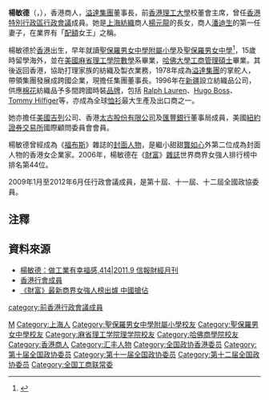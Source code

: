 '''楊敏德'''{{GBSHK}}{{JP}}（{{lang|en|Marjorie Yang Mun-tak}}，{{bd|1952年}}），香港商人，[[溢達集團|溢達集團]]董事長，前[[香港理工大學|香港理工大學]]校董會主席，曾任[[香港特別行政區行政會議|香港特別行政區行政會議]]成員。她是[[上海|上海]][[紡織|紡織]]商人[[楊元龍|楊元龍]]的長女，商人[[潘迪生|潘迪生]]的第一任妻子，在業界有「[[配額|配額]]女王」之稱。

楊敏德於[[香港|香港]]出生，早年就讀[[聖保羅男女中學附屬小學|聖保羅男女中學附屬小學]]{{noteTag|資料出自無綫電視節目《馬時亨名人堂》第9集。}}及[[聖保羅男女中學|聖保羅男女中學]]<ref>{{cite web |url=https://www.facebook.com/bbwhk/posts/446466455500341/ |title=【特寫】釋放女人──楊敏德 |website= |language= |author=彭博商業周刊 |date=2015-01-27 |access-date=2022-04-15 |quote=}}</ref>，15歲時留學海外，並在[[美國|美國]][[麻省理工學院|麻省理工學院]][[數學|數學]]系畢業，[[哈佛大學|哈佛大學]][[工商管理碩士|工商管理碩士]]畢業。其後返回香港，協助打理家族的紡織及製衣業務，1978年成為[[溢達集團|溢達集團]]的掌舵人，帶領集團發展成跨國企業，現擔任集團董事長。1996年在[[新疆|新疆]]設立紡織品公司，供應[[棉花|棉花]]紡織品予多間跨國時裝[[品牌|品牌]]，包括 [[Ralph_Lauren|Ralph Lauren]]、[[Hugo_Boss|Hugo Boss]]、[[Tommy_Hilfiger|Tommy Hilfiger]]等，亦成為全球[[恤衫|恤衫]]最大生產及出口商之一。

她亦擔任[[美國|美國]][[吉列|吉列]]公司、香港[[太古股份有限公司|太古股份有限公司]]及[[匯豐銀行|匯豐銀行]]董事局成員，美國[[紐約證券交易所|紐約證券交易所]]國際顧問委員會會員。

楊敏德曾經成為《[[福布斯|福布斯]]》雜誌的[[封面人物|封面人物]]，是繼小甜甜[[龔如心|龔如心]]外第二位成為封面人物的香港女企業家。2006年，楊敏德在《[[财富_(杂志)|財富]]》[[雜誌|雜誌]]世界商界女強人排行榜中排名第44位。

2009年1月至2012年6月任行政會議成員，是第十屆、十一屆、十二屆全國政協委員。

==注釋==
{{noteFoot}}

== 資料來源 ==
* [http://www.hkej.com/template/magazine/jsp/cate_search.jsp?cat=2 楊敏德：做工業有幸福感,414|2011.9 信報財經月刊] {{Wayback|url=http://www.hkej.com/template/magazine/jsp/cate_search.jsp?cat=2 |date=20140717083456 }}
* [https://web.archive.org/web/20090820094303/http://www.ceo.gov.hk/exco/chi/majorie_yang.html 香港行會成員]
* [http://finance.people.com.cn/BIG5/8215/71100/71106/4822507.html 《財富》最新商界女強人榜出爐 中國搶佔] {{Wayback|url=http://finance.people.com.cn/BIG5/8215/71100/71106/4822507.html |date=20160304082436 }}

{{中华全国工商业联合会第九届执行委员会}}

{{Authority control}}
{{DEFAULTSORT: Yang Mun-tak}}

[[Category:楊姓|M]]
[[Category:上海人|Category:上海人]]
[[Category:聖保羅男女中學附屬小學校友|Category:聖保羅男女中學附屬小學校友]]
[[Category:聖保羅男女中學校友|Category:聖保羅男女中學校友]]
[[Category:麻省理工学院理学院校友|Category:麻省理工学院理学院校友]]
[[Category:哈佛商學院校友|Category:哈佛商學院校友]]
[[Category:香港商人|Category:香港商人]]
[[Category:汇丰人物|Category:汇丰人物]]
[[category:前香港行政會議成員|category:前香港行政會議成員]]
[[Category:全国政协香港委员|Category:全国政协香港委员]]
[[Category:第十届全国政协委员|Category:第十届全国政协委员]]
[[Category:第十一届全国政协委员|Category:第十一届全国政协委员]]
[[Category:第十二届全国政协委员|Category:第十二届全国政协委员]]
[[Category:全国工商联常委|Category:全国工商联常委]]